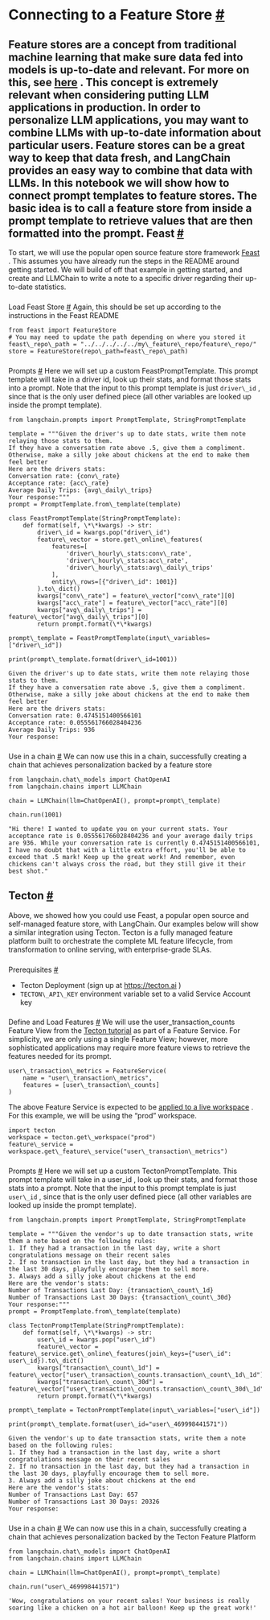  Connecting to a Feature Store
 [#](#connecting-to-a-feature-store "Permalink to this headline")
=================================================================================================
 Feature stores are a concept from traditional machine learning that make sure data fed into models is up-to-date and relevant. For more on this, see
 [here](https://www.tecton.ai/blog/what-is-a-feature-store/) 
 .
 This concept is extremely relevant when considering putting LLM applications in production. In order to personalize LLM applications, you may want to combine LLMs with up-to-date information about particular users. Feature stores can be a great way to keep that data fresh, and LangChain provides an easy way to combine that data with LLMs.
 In this notebook we will show how to connect prompt templates to feature stores. The basic idea is to call a feature store from inside a prompt template to retrieve values that are then formatted into the prompt.
 Feast
 [#](#feast "Permalink to this headline")
-------------------------------------------------
 To start, we will use the popular open source feature store framework
 [Feast](https://github.com/feast-dev/feast) 
 .
 This assumes you have already run the steps in the README around getting started. We will build of off that example in getting started, and create and LLMChain to write a note to a specific driver regarding their up-to-date statistics.
### 
 Load Feast Store
 [#](#load-feast-store "Permalink to this headline")
 Again, this should be set up according to the instructions in the Feast README
```
from feast import FeatureStore
# You may need to update the path depending on where you stored it
feast\_repo\_path = "../../../../../my\_feature\_repo/feature\_repo/"
store = FeatureStore(repo\_path=feast\_repo\_path)
```
### 
 Prompts
 [#](#prompts "Permalink to this headline")
 Here we will set up a custom FeastPromptTemplate. This prompt template will take in a driver id, look up their stats, and format those stats into a prompt.
 Note that the input to this prompt template is just
 `driver\_id`
 , since that is the only user defined piece (all other variables are looked up inside the prompt template).
```
from langchain.prompts import PromptTemplate, StringPromptTemplate
```
```
template = """Given the driver's up to date stats, write them note relaying those stats to them.
If they have a conversation rate above .5, give them a compliment. Otherwise, make a silly joke about chickens at the end to make them feel better
Here are the drivers stats:
Conversation rate: {conv\_rate}
Acceptance rate: {acc\_rate}
Average Daily Trips: {avg\_daily\_trips}
Your response:"""
prompt = PromptTemplate.from\_template(template)
```
```
class FeastPromptTemplate(StringPromptTemplate):
    def format(self, \*\*kwargs) -> str:
        driver\_id = kwargs.pop("driver\_id")
        feature\_vector = store.get\_online\_features(
            features=[
                'driver\_hourly\_stats:conv\_rate',
                'driver\_hourly\_stats:acc\_rate',
                'driver\_hourly\_stats:avg\_daily\_trips'
            ],
            entity\_rows=[{"driver\_id": 1001}]
        ).to\_dict()
        kwargs["conv\_rate"] = feature\_vector["conv\_rate"][0]
        kwargs["acc\_rate"] = feature\_vector["acc\_rate"][0]
        kwargs["avg\_daily\_trips"] = feature\_vector["avg\_daily\_trips"][0]
        return prompt.format(\*\*kwargs)
```
```
prompt\_template = FeastPromptTemplate(input\_variables=["driver\_id"])
```
```
print(prompt\_template.format(driver\_id=1001))
```
```
Given the driver's up to date stats, write them note relaying those stats to them.
If they have a conversation rate above .5, give them a compliment. Otherwise, make a silly joke about chickens at the end to make them feel better
Here are the drivers stats:
Conversation rate: 0.4745151400566101
Acceptance rate: 0.055561766028404236
Average Daily Trips: 936
Your response:
```
### 
 Use in a chain
 [#](#use-in-a-chain "Permalink to this headline")
 We can now use this in a chain, successfully creating a chain that achieves personalization backed by a feature store
```
from langchain.chat\_models import ChatOpenAI
from langchain.chains import LLMChain
```
```
chain = LLMChain(llm=ChatOpenAI(), prompt=prompt\_template)
```
```
chain.run(1001)
```
```
"Hi there! I wanted to update you on your current stats. Your acceptance rate is 0.055561766028404236 and your average daily trips are 936. While your conversation rate is currently 0.4745151400566101, I have no doubt that with a little extra effort, you'll be able to exceed that .5 mark! Keep up the great work! And remember, even chickens can't always cross the road, but they still give it their best shot."
```
 Tecton
 [#](#tecton "Permalink to this headline")
---------------------------------------------------
 Above, we showed how you could use Feast, a popular open source and self-managed feature store, with LangChain. Our examples below will show a similar integration using Tecton. Tecton is a fully managed feature platform built to orchestrate the complete ML feature lifecycle, from transformation to online serving, with enterprise-grade SLAs.
### 
 Prerequisites
 [#](#prerequisites "Permalink to this headline")
* Tecton Deployment (sign up at
 <https://tecton.ai>
 )
* `TECTON\_API\_KEY`
 environment variable set to a valid Service Account key
### 
 Define and Load Features
 [#](#define-and-load-features "Permalink to this headline")
 We will use the user\_transaction\_counts Feature View from the
 [Tecton tutorial](https://docs.tecton.ai/docs/tutorials/tecton-fundamentals) 
 as part of a Feature Service. For simplicity, we are only using a single Feature View; however, more sophisticated applications may require more feature views to retrieve the features needed for its prompt.
```
user\_transaction\_metrics = FeatureService(
    name = "user\_transaction\_metrics",
    features = [user\_transaction\_counts]
)
```
 The above Feature Service is expected to be
 [applied to a live workspace](https://docs.tecton.ai/docs/applying-feature-repository-changes-to-a-workspace) 
 . For this example, we will be using the “prod” workspace.
```
import tecton
workspace = tecton.get\_workspace("prod")
feature\_service = workspace.get\_feature\_service("user\_transaction\_metrics")
```
### 
 Prompts
 [#](#id1 "Permalink to this headline")
 Here we will set up a custom TectonPromptTemplate. This prompt template will take in a user\_id , look up their stats, and format those stats into a prompt.
 Note that the input to this prompt template is just
 `user\_id`
 , since that is the only user defined piece (all other variables are looked up inside the prompt template).
```
from langchain.prompts import PromptTemplate, StringPromptTemplate
```
```
template = """Given the vendor's up to date transaction stats, write them a note based on the following rules:
1. If they had a transaction in the last day, write a short congratulations message on their recent sales
2. If no transaction in the last day, but they had a transaction in the last 30 days, playfully encourage them to sell more.
3. Always add a silly joke about chickens at the end
Here are the vendor's stats:
Number of Transactions Last Day: {transaction\_count\_1d}
Number of Transactions Last 30 Days: {transaction\_count\_30d}
Your response:"""
prompt = PromptTemplate.from\_template(template)
```
```
class TectonPromptTemplate(StringPromptTemplate):
    def format(self, \*\*kwargs) -> str:
        user\_id = kwargs.pop("user\_id")
        feature\_vector = feature\_service.get\_online\_features(join\_keys={"user\_id": user\_id}).to\_dict()
        kwargs["transaction\_count\_1d"] = feature\_vector["user\_transaction\_counts.transaction\_count\_1d\_1d"]
        kwargs["transaction\_count\_30d"] = feature\_vector["user\_transaction\_counts.transaction\_count\_30d\_1d"]
        return prompt.format(\*\*kwargs)
```
```
prompt\_template = TectonPromptTemplate(input\_variables=["user\_id"])
```
```
print(prompt\_template.format(user\_id="user\_469998441571"))
```
```
Given the vendor's up to date transaction stats, write them a note based on the following rules:
1. If they had a transaction in the last day, write a short congratulations message on their recent sales
2. If no transaction in the last day, but they had a transaction in the last 30 days, playfully encourage them to sell more.
3. Always add a silly joke about chickens at the end
Here are the vendor's stats:
Number of Transactions Last Day: 657
Number of Transactions Last 30 Days: 20326
Your response:
```
### 
 Use in a chain
 [#](#id2 "Permalink to this headline")
 We can now use this in a chain, successfully creating a chain that achieves personalization backed by the Tecton Feature Platform
```
from langchain.chat\_models import ChatOpenAI
from langchain.chains import LLMChain
```
```
chain = LLMChain(llm=ChatOpenAI(), prompt=prompt\_template)
```
```
chain.run("user\_469998441571")
```
```
'Wow, congratulations on your recent sales! Your business is really soaring like a chicken on a hot air balloon! Keep up the great work!'
```